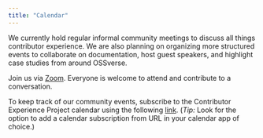 ```yaml
---
title: "Calendar"
---
```


We currently hold regular informal community meetings to discuss all things 
contributor experience. We are also planning on organizing more structured events 
to collaborate on documentation, host guest speakers, and highlight case studies 
from around OSSverse.  

Join us via [Zoom](https://numfocus-org.zoom.us/j/81082067424?pwd=bVNqWXhqSXZEdTl6ZzFsa1lJZ08xZz09).
Everyone is welcome to attend and contribute to a conversation.

To keep track of our community events, subscribe to the Contributor Experience Project 
calendar using the following [link](https://scientific-python.org/calendars/contributor-experience.ics). 
(*Tip:* Look for the option to add a calendar subscription from URL in your calendar app of choice.)
